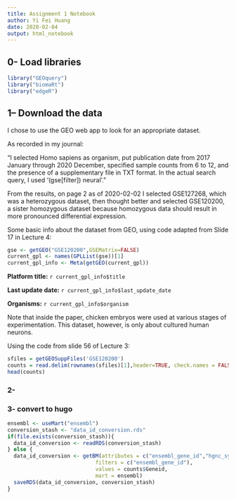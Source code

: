 ```yaml
---
title: Assignment 1 Notebook
author: Yi Fei Huang
date: 2020-02-04
output: html_notebook
---
```

## 0- Load libraries
```R
library("GEOquery")
library("biomaRt")
library("edgeR")
```


## 1– Download the data

I chose to use the GEO web app to look for an appropriate dataset.

As recorded in my journal:

"I selected Homo sapiens as organism, put publication date from 2017 January through 2020 December, specified sample counts from 6 to 12, and the presence of a supplementary file in TXT format.
In the actual search query, I used '(gse[filter]) neural'."

From the results, on page 2 as of 2020-02-02 I selected GSE127268, which was a heterozygous dataset, then thought better and selected GSE120200, a sister homozygous dataset because homozygous data should result in more pronounced differential expression.

Some basic info about the dataset from GEO, using code adapted from Slide 17 in Lecture 4:
```R
gse <- getGEO("GSE120200",GSEMatrix=FALSE)
current_gpl <- names(GPLList(gse))[1]
current_gpl_info <- Meta(getGEO(current_gpl))
```

**Platform title:** `r current_gpl_info$title`

**Last update date:** `r current_gpl_info$last_update_date`

**Organisms:**  `r current_gpl_info$organism`

Note that inside the paper, chicken embryos were used at various stages of experimentation. This dataset, however, is only about cultured human neurons.

Using the code from slide 56 of Lecture 3:
```R
sfiles = getGEOSuppFiles('GSE120200')
counts = read.delim(rownames(sfiles)[1],header=TRUE, check.names = FALSE)
head(counts)
```
### 2- 

### 3- convert to hugo

```R
ensembl <- useMart("ensembl")
conversion_stash <- "data_id_conversion.rds"
if(file.exists(conversion_stash)){
  data_id_conversion <- readRDS(conversion_stash)
} else {
  data_id_conversion <- getBM(attributes = c("ensembl_gene_id","hgnc_symbol"),
                            filters = c("ensembl_gene_id"),
                            values = counts$Geneid,
                            mart = ensembl)
  saveRDS(data_id_conversion, conversion_stash)
}

```
